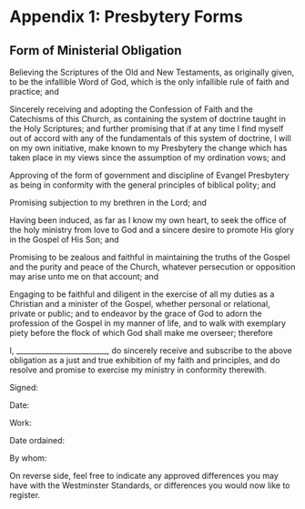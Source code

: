 # Appendix 1: Presbytery Forms {-}


## Form of Ministerial Obligation {-}

[](){#chapter-form-of-ministerial-obligation}

[](){#form-of-ministerial-obligation}Believing the Scriptures of the Old and New Testaments, as originally given, to be the infallible Word of God, which is the only infallible rule of faith and practice; and

Sincerely receiving and adopting the Confession of Faith and the Catechisms of this Church, as containing the system of doctrine taught in the Holy Scriptures; and further promising that if at any time I find myself out of accord with any of the fundamentals of this system of doctrine, I will on my own initiative, make known to my Presbytery the change which has taken place in my views since the assumption of my ordination vows; and

Approving of the form of government and discipline of Evangel Presbytery as being in conformity with the general principles of biblical polity; and

Promising subjection to my brethren in the Lord; and

Having been induced, as far as I know my own heart, to seek the office of the holy ministry from love to God and a sincere desire to promote His glory in the Gospel of His Son; and

Promising to be zealous and faithful in maintaining the truths of the Gospel and the purity and peace of the Church, whatever persecution or opposition may arise unto me on that account; and

Engaging to be faithful and diligent in the exercise of all my duties as a Christian and a minister of the Gospel, whether personal or relational, private or public; and to endeavor by the grace of God to adorn the profession of the Gospel in my manner of life, and to walk with exemplary piety before the flock of which God shall make me overseer; therefore

I, _________________________, do sincerely receive and subscribe to the above obligation as a just and true exhibition of my faith and principles, and do resolve and promise to exercise my ministry in conformity therewith.

Signed:

Date:

Work:

Date ordained:

By whom:

On reverse side, feel free to indicate any approved differences you may have with the Westminster Standards, or differences you would now like to register.